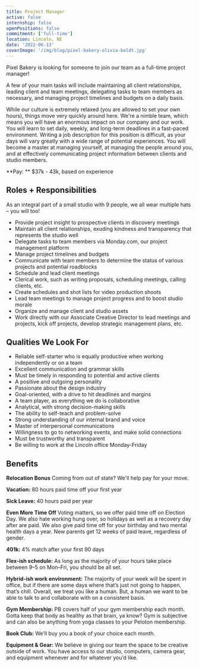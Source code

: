 ```yaml
---
title: Project Manager
active: false
internship: false
openPositions: false
commitment: ['full-time']
location: Lincoln, NE
date: '2022-06-13'
coverImage: '/img/blog/pixel-bakery-olivia-boldt.jpg'
---
```


Pixel Bakery is looking for someone to join our team as a full-time project manager!

A few of your main tasks will include maintaining all client relationships, leading client and team meetings, delegating tasks to team members as necessary, and managing project timelines and budgets on a daily basis.

While our culture is extremely relaxed (you are allowed to set your own hours), things move very quickly around here. We're a nimble team, which means you will have an enormous impact on our company and our work. You will learn to set daily, weekly, and long-term deadlines in a fast-paced environment. Writing a job description for this position is difficult, as your days will vary greatly with a wide range of potential experiences. You will become a master at managing yourself, at managing the people around you, and at effectively communicating project information between clients and studio members.

**Pay: ** $37k - 43k, based on experience

## Roles + Responsibilities

As an integral part of a small studio with 9 people, we all wear multiple hats – you will too!

- Provide project insight to prospective clients in discovery meetings
- Maintain all client relationships, exuding kindness and transparency that represents the studio well
- Delegate tasks to team members via Monday.com, our project management platform
- Manage project timelines and budgets
- Communicate with team members to determine the status of various projects and potential roadblocks
- Schedule and lead client meetings
- Clerical work, such as writing proposals, scheduling meetings, calling clients, etc.
- Create schedules and shot lists for video production shoots
- Lead team meetings to manage project progress and to boost studio morale
- Organize and manage client and studio assets
- Work directly with our Associate Creative Director to lead meetings and projects, kick off projects, develop strategic management plans, etc.

## Qualities We Look For

- Reliable self-starter who is equally productive when working independently or on a team
- Excellent communication and grammar skills
- Must be timely in responding to potential and active clients
- A positive and outgoing personality
- Passionate about the design industry
- Goal-oriented, with a drive to hit deadlines and margins
- A team player, as everything we do is collaborative
- Analytical, with strong decision-making skills
- The ability to self-teach and problem-solve
- Strong understanding of our internal brand and voice
- Master of interpersonal communications
- Willingness to go to networking events, and make solid connections
- Must be trustworthy and transparent
- Be willing to work at the Lincoln office Monday-Friday

## Benefits

**Relocation Bonus** Coming from out of state? We'll help pay for your move.

**Vacation:** 80 hours paid time off your first year

**Sick Leave:** 40 hours paid per year

**Even More Time Off** Voting matters, so we offer paid time off on Election Day. We also hate working hung over, so holidays as well as a recovery day after are paid. We also give paid time off for your birthday and two mental health days a year. New parents get 12 weeks of paid leave, regardless of gender.

**401k:** 4% match after your first 90 days

**Flex-ish schedule:** As long as the majority of your hours take place between 9–5 on Mon–Fri, you should be all set.

**Hybrid-ish work environment:** The majority of your week will be spent in office, but if there are some days where that’s just not going to happen, that’s chill.
Overall, we treat you like a human. But, a human we want to be able to talk to and collaborate with on a consistent basis.

**Gym Membership:** PB covers half of your gym membership each month. Gotta keep that body as healthy as that brain, ya know? Gym is subjective and can also be anything from yoga classes to your Peloton membership.

**Book Club:** We’ll buy you a book of your choice each month.

**Equipment & Gear:** We believe in giving our team the space to be creative outside of work. You have access to our studio, computers, camera gear, and equipment whenever and for whatever you’d like.
